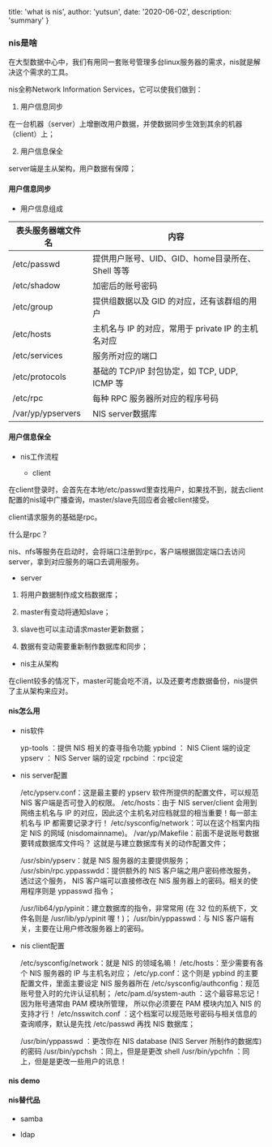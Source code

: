 
  title: 'what is nis',
  author: 'yutsun',
  date: '2020-06-02',
  description: 'summary'
}


<!-- content starts here -->

### nis是啥

在大型数据中心中，我们有用同一套账号管理多台linux服务器的需求，nis就是解决这个需求的工具。

nis全称Network Information Services，它可以使我们做到：

1. 用户信息同步

在一台机器（server）上增删改用户数据，并使数据同步生效到其余的机器（client）上；

2. 用户信息保全

server端是主从架构，用户数据有保障；

#### 用户信息同步

- 用户信息组成

|  表头服务器端文件名  | 内容  |
|  ----  | ----  |
| /etc/passwd | 提供用户账号、UID、GID、home目录所在、Shell 等等 |
| /etc/shadow | 加密后的账号密码 |
| /etc/group | 提供组数据以及 GID 的对应，还有该群组的用户 |
| /etc/hosts | 主机名与 IP 的对应，常用于 private IP 的主机名对应 |
| /etc/services | 服务所对应的端口 |
| /etc/protocols | 基础的 TCP/IP 封包协定，如 TCP, UDP, ICMP 等 |
| /etc/rpc | 每种 RPC 服务器所对应的程序号码 |
| /var/yp/ypservers | 	NIS server数据库 |

#### 用户信息保全

- nis工作流程

  -  client

在client登录时，会首先在本地/etc/passwd里查找用户，如果找不到，就去client配置的nis域中广播查询，master/slave先回应者会被client接受。

client请求服务的基础是rpc。

什么是rpc？

nis、nfs等服务在启动时，会将端口注册到rpc，客户端根据固定端口去访问server，拿到对应服务的端口去调用服务。

- server

1. 将用户数据制作成文档数据库；

2. master有变动将通知slave；

3. slave也可以主动请求master更新数据；

4. 数据有变动需要重新制作数据库和同步；

- nis主从架构

在client较多的情况下，master可能会吃不消，以及还要考虑数据备份，nis提供了主从架构来应对。

#### nis怎么用

- nis软件

    yp-tools ：提供 NIS 相关的查寻指令功能
    ypbind   ： NIS Client 端的设定
    ypserv   ： NIS Server 端的设定
    rpcbind  ：rpc设定

- nis server配置

    /etc/ypserv.conf：这是最主要的 ypserv 软件所提供的配置文件，可以规范 NIS 客户端是否可登入的权限。
    /etc/hosts：由于 NIS server/client 会用到网络主机名与 IP 的对应，因此这个主机名对应档就显的相当重要！每一部主机名与 IP 都需要记录才行！
    /etc/sysconfig/network：可以在这个档案内指定 NIS 的网域 (nisdomainname)。
    /var/yp/Makefile：前面不是说账号数据要转成数据库文件吗？ 这就是与建立数据库有关的动作配置文件；

    /usr/sbin/ypserv：就是 NIS 服务器的主要提供服务；
    /usr/sbin/rpc.yppasswdd：提供额外的 NIS 客户端之用户密码修改服务， 透过这个服务， NIS 客户端可以直接修改在 NIS 服务器上的密码。相关的使用程序则是 yppasswd 指令；


    /usr/lib64/yp/ypinit：建立数据库的指令，非常常用 (在 32 位的系统下，文件名则是 /usr/lib/yp/ypinit 喔！)；
    /usr/bin/yppasswd：与 NIS 客户端有关，主要在让用户修改服务器上的密码。

- nis client配置


    /etc/sysconfig/network：就是 NIS 的领域名嘛！
    /etc/hosts：至少需要有各个 NIS 服务器的 IP 与主机名对应；
    /etc/yp.conf：这个则是 ypbind 的主要配置文件，里面主要设定 NIS 服务器所在
    /etc/sysconfig/authconfig：规范账号登入时的允许认证机制；
    /etc/pam.d/system-auth ：这个最容易忘记！因为账号通常由 PAM 模块所管理， 所以你必须要在 PAM 模块内加入 NIS 的支持才行！
    /etc/nsswitch.conf ：这个档案可以规范账号密码与相关信息的查询顺序，默认是先找 /etc/passwd 再找 NIS 数据库；


    /usr/bin/yppasswd ：更改你在 NIS database (NIS Server 所制作的数据库) 的密码
    /usr/bin/ypchsh   ：同上，但是是更改 shell
    /usr/bin/ypchfn   ：同上，但是是更改一些用户的讯息！


#### nis demo

#### nis替代品

- samba

- ldap